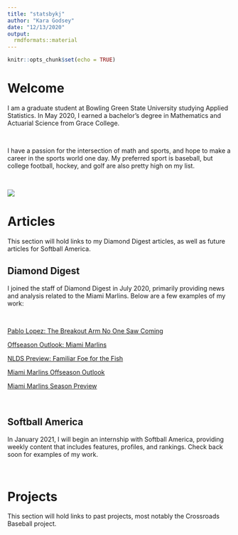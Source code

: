 ```yaml
---
title: "statsbykj"
author: "Kara Godsey"
date: "12/13/2020"
output: 
  rmdformats::material
---
```


```r
knitr::opts_chunk$set(echo = TRUE)
```

# Welcome

I am a graduate student at Bowling Green State University studying Applied Statistics. In May 2020, I earned a bachelor's degree in Mathematics and Actuarial Science from Grace College.

\

I have a passion for the intersection of math and sports, and hope to make a career in the sports world one day. My preferred sport is baseball, but college football, hockey, and golf are also pretty high on my list.

\

![](pic.JPG){width=50%,height=50%}

# Articles {.tabset .tabset-fade .tabset-pills}

This section will hold links to my Diamond Digest articles, as well as future articles for Softball America.

## Diamond Digest

I joined the staff of Diamond Digest in July 2020, primarily providing news and analysis related to the Miami Marlins. Below are a few examples of my work:  

\

[Pablo Lopez: The Breakout Arm No One Saw Coming](https://diamond-digest.com/2020/09/03/pablo-lopez-the-breakout-arm-no-one-saw-coming/)

[Offseason Outlook: Miami Marlins](https://diamond-digest.com/2020/11/17/offseason-outlook-miami-marlins/)

[NLDS Preview: Familiar Foe for the Fish](https://diamond-digest.com/2020/10/06/nlds-preview-familiar-foe-for-the-fish/)

[Miami Marlins Offseason Outlook](https://diamond-digest.com/2020/11/17/offseason-outlook-miami-marlins/)

[Miami Marlins Season Preview](https://diamond-digest.com/2021/03/21/miami-marlins-season-preview/)

\

## Softball America

In January 2021, I will begin an internship with Softball America, providing weekly content that includes features, profiles, and rankings. Check back soon for examples of my work.

\



# Projects

This section will hold links to past projects, most notably the Crossroads Baseball project.

